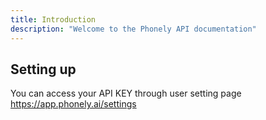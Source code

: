 ```yaml
---
title: Introduction
description: "Welcome to the Phonely API documentation"
---
```


## Setting up

You can access your API KEY through user setting page https://app.phonely.ai/settings
